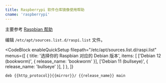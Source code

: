 ```yaml
---
title: Raspberrypi 软件仓库镜像使用帮助
cname: 'raspberrypi'
---
```


主要参考 [Raspbian 帮助](/raspbian/)

编辑 `/etc/apt/sources.list.d/raspi.list` 文件。

<CodeBlock
  enableQuickSetup
  filepath="/etc/apt/sources.list.d/raspi.list"
  menus={[
    {
      title: '选择你的 Raspbian 对应的 Debian 版本',
      items: [
        ['Debian 12 (bookworm)', { release_name: 'bookworm' }],
        ['Debian 11 (bullseye)', { release_name: 'bullseye' }],
      ]
    },
  ]}
>


```properties
deb {{http_protocol}}{{mirror}}/ {{release_name}} main
```

</CodeBlock>
